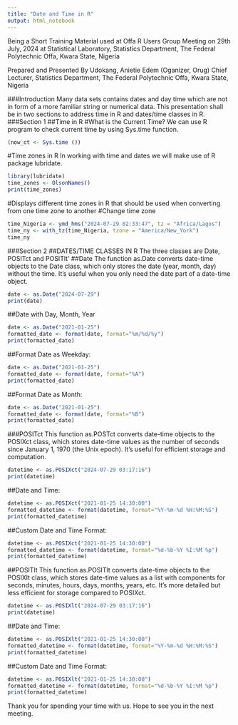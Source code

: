 ---
title: "Date and Time in R"
output: html_notebook
---
Being a Short Training Material used at Offa R Users Group Meeting on 29th July, 2024 at Statistical Laboratory, Statistics Department, The Federal Polytechnic Offa, Kwara State, Nigeria

Prepared and Presented
 By
Udokang, Anietie Edem (Oganizer, Orug)
Chief Lecturer, Statistics Department, The Federal Polytechnic Offa, Kwara State, Nigeria

###Introduction
Many data sets contains dates and day time which are not in form of a more familiar string or numerical data. This presentation shall be in two sections to address time in R and dates/time classes in R.
###Section 1
##Time in R
#What is the Current Time?
We can use R program to check current time by using Sys.time function.
```{r}
(now_ct <- Sys.time ())
```
#Time zones in R
In working with time and dates we will make use of R package lubridate.
```{r}
library(lubridate)
time_zones <- OlsonNames()
print(time_zones)
```
#Displays different time zones in R that should be used when converting from one time zone to another
#Change time zone
```{r}
time_Nigeria <- ymd_hms("2024-07-29 02:33:47", tz = "Africa/Lagos")
time_ny <- with_tz(time_Nigeria, tzone = "America/New_York")
time_ny
```
###Section 2
##DATES/TIME CLASSES IN R
The three classes are Date, POSITct and POSITlt’
##Date 
The function as.Date converts date-time objects to the Date class, which only stores the date (year, month, day) without the time. It’s useful when you only need the date part of a date-time object.
```{r}
date <- as.Date("2024-07-29")
print(date)
```
##Date with Day, Month, Year
```{r}
date <- as.Date("2021-01-25")
formatted_date <- format(date, format="%m/%d/%y")
print(formatted_date)  
```
##Format Date as Weekday:
```{r}
date <- as.Date("2021-01-25")
formatted_date <- format(date, format="%A")
print(formatted_date) 
```
##Format Date as Month:
```{r}
date <- as.Date("2021-01-25")
formatted_date <- format(date, format="%B")
print(formatted_date)
```
###POSITct
This function as.POSTct converts date-time objects to the POSIXct class, which stores date-time values as the number of seconds since January 1, 1970 (the Unix epoch). It’s useful for efficient storage and computation.
```{r}
datetime <- as.POSIXct("2024-07-29 03:17:16")
print(datetime)
```
##Date and Time:
```{r}
datetime <- as.POSIXct("2021-01-25 14:30:00")
formatted_datetime <- format(datetime, format="%Y-%m-%d %H:%M:%S")
print(formatted_datetime)  
```
##Custom Date and Time Format:
```{r}
datetime <- as.POSIXct("2021-01-25 14:30:00")
formatted_datetime <- format(datetime, format="%d-%b-%Y %I:%M %p")
print(formatted_datetime)  
```
##POSITlt
This function as.POSITlt converts date-time objects to the POSIXlt class, which stores date-time values as a list with components for seconds, minutes, hours, days, months, years, etc. It’s more detailed but less efficient for storage compared to POSIXct.
```{r}
datetime <- as.POSIXlt("2024-07-29 03:17:16")
print(datetime)
```
##Date and Time:
```{r}
datetime <- as.POSIXlt("2021-01-25 14:30:00")
formatted_datetime <- format(datetime, format="%Y-%m-%d %H:%M:%S")
print(formatted_datetime)  
```
##Custom Date and Time Format:
```{r}
datetime <- as.POSIXlt("2021-01-25 14:30:00")
formatted_datetime <- format(datetime, format="%d-%b-%Y %I:%M %p")
print(formatted_datetime)  
```
Thank you for spending your time with us.
Hope to see you in the next meeting.